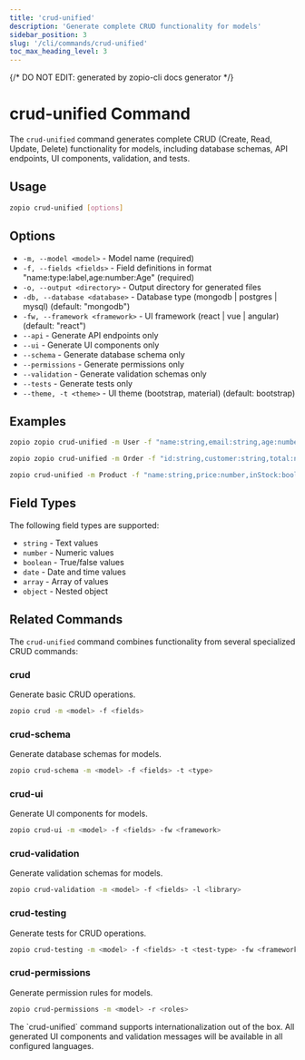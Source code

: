 ```yaml
---
title: 'crud-unified'
description: 'Generate complete CRUD functionality for models'
sidebar_position: 3
slug: '/cli/commands/crud-unified'
toc_max_heading_level: 3
---
```


{/* DO NOT EDIT: generated by zopio-cli docs generator */}

# crud-unified Command

The `crud-unified` command generates complete CRUD (Create, Read, Update, Delete) functionality for models, including database schemas, API endpoints, UI components, validation, and tests.

## Usage

```bash
zopio crud-unified [options]
```

## Options

- `-m, --model <model>` - Model name (required)
- `-f, --fields <fields>` - Field definitions in format "name:type:label,age:number:Age" (required)
- `-o, --output <directory>` - Output directory for generated files
- `-db, --database <database>` - Database type (mongodb | postgres | mysql) (default: "mongodb")
- `-fw, --framework <framework>` - UI framework (react | vue | angular) (default: "react")
- `--api` - Generate API endpoints only
- `--ui` - Generate UI components only
- `--schema` - Generate database schema only
- `--permissions` - Generate permissions only
- `--validation` - Generate validation schemas only
- `--tests` - Generate tests only
- `--theme, -t <theme>` - UI theme (bootstrap, material) (default: bootstrap)

## Examples

<CodeGroup>

```bash basic usage
zopio zopio crud-unified -m User -f "name:string,email:string,age:number"
```

```bash with PostgreSQL
zopio zopio crud-unified -m Order -f "id:string,customer:string,total:number,date:date,status:string" -db postgres
```

```bash with next.js
zopio crud-unified -m Product -f "name:string,price:number,inStock:boolean" -fw nextjs
```

</CodeGroup>


## Field Types

The following field types are supported:

- `string` - Text values
- `number` - Numeric values
- `boolean` - True/false values
- `date` - Date and time values
- `array` - Array of values
- `object` - Nested object

## Related Commands

The `crud-unified` command combines functionality from several specialized CRUD commands:

### crud

Generate basic CRUD operations.

```bash
zopio crud -m <model> -f <fields>
```

### crud-schema

Generate database schemas for models.

```bash
zopio crud-schema -m <model> -f <fields> -t <type>
```

### crud-ui

Generate UI components for models.

```bash
zopio crud-ui -m <model> -f <fields> -fw <framework>
```

### crud-validation

Generate validation schemas for models.

```bash
zopio crud-validation -m <model> -f <fields> -l <library>
```

### crud-testing

Generate tests for CRUD operations.

```bash
zopio crud-testing -m <model> -f <fields> -t <test-type> -fw <framework>
```

### crud-permissions

Generate permission rules for models.

```bash
zopio crud-permissions -m <model> -r <roles>
```

<Alert type="tip">
  The `crud-unified` command supports internationalization out of the box. All generated UI components and validation messages will be available in all configured languages.
</Alert>
